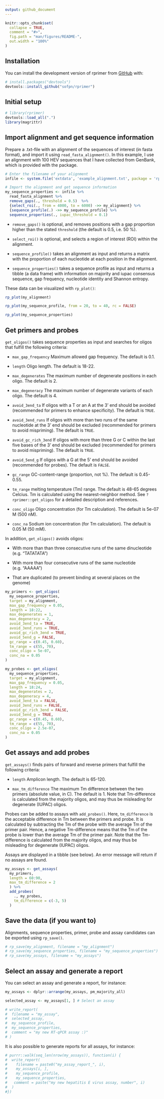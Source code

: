 ```yaml
---
output: github_document
---
```


<!-- README.md is generated from README.Rmd. Please edit that file -->

```r
knitr::opts_chunk$set(
  collapse = TRUE,
  comment = "#>",
  fig.path = "man/figures/README-",
  out.width = "100%"
)
```


## Installation

You can install the development version of rprimer from [GitHub](https://github.com/) with:

  ``` r
# install.packages("devtools")
devtools::install_github("sofpn/rprimer")
```

## Initial setup

``` r
# library(rprimer)
devtools::load_all(".")
library(magrittr)
```

## Import alignment and get sequence information

Prepare a .txt-file with an alignment of the sequences of interest (in fasta format), and import it using `read_fasta_alignment()`. In this example, I use an alignment with 100 HEV sequences that I have collected from GenBank, which is provided with the package.

```r
# Enter the filename of your alignment
infile <- system.file('extdata', 'example_alignment.txt', package = 'rprimer')

# Import the alignment and get sequence information
my_sequence_properties <- infile %>%
  read_fasta_alignment %>%
  remove_gaps(., threshold = 0.5)  %>%
  {select_roi(., from = 4000, to = 6000) ->> my_alignment} %>%
  {sequence_profile(.) ->> my_sequence_profile} %>%
  sequence_properties(., iupac_threshold = 0.1)
```

* `remove_gaps()` is optional, and removes positions with a gap proportion higher than the stated `threshold` (the default is 0.5, i.e. 50 %).

* `select_roi()` is optional, and selects a region of interest (ROI) within the alignment.

* `sequence_profile()` takes an alignment as input and returns a matrix with the proportion of each nucleotide at each position in the alignment.
* `sequence_properties()` takes a sequence profile as input and returns a tibble (a data frame) with information on majority and iupac consensus sequence, gap frequency, nucleotide identity and Shannon entropy.

These data can be visualized with `rp_plot()`:

```r
rp_plot(my_alignment)
```

```r
rp_plot(my_sequence_profile, from = 20, to = 40, rc = FALSE)
```

```r
rp_plot(my_sequence_properties)
```

## Get primers and probes

`get_oligos()` takes sequence properties as input and searches for oligos that fulfill the following criteria:

  * `max_gap_frequency` Maximum allowed gap frequency. The default is 0.1.

* `length` Oligo length. The default is 18-22.

* `max_degenerates` The maximum number of degenerate positions in each oligo. The default is 2.

* `max_degeneracy` The maximum number of degenerate variants of each oligo. The default is 4.

* `avoid_3end_ta` If oligos with a T or an A at the 3' end should be avoided (recommended for primers to enhance specificity). The default is `TRUE`.

* `avoid_3end_runs` If oligos with more than two runs of the same nucleotide at the 3' end should be excluded (recommended for primers to avoid mispriming). The default is `TRUE`.

* `avoid_gc_rich_3end` If oligos with more than three G or C within the last five bases of the 3' end should be excluded (recommended for primers to avoid mispriming). The default is `TRUE`.

* `avoid_5end_g` If oligos with a G at the 5' end should be avoided (recommended for probes). The default is `FALSE`.

* `gc_range` GC-content-range (proportion, not %). The default is 0.45-0.55.

* `tm_range` melting temperature (Tm) range. The default is 48-65 degrees Celcius. Tm is calculated using the nearest-neighbor method. See `?rprimer::get_oligos` for a detailed description and references.

* `conc_oligo` Oligo concentration (for Tm calculation). The default is 5e-07 M (500 nM).

* `conc_na` Sodium ion concentration (for Tm calculation). The default is 0.05 M (50 mM).

In addition, `get_oligos()` avoids oligos:

  * With more than than three consecutive runs of the same dinucleotide (e.g. "TATATATA")

* With more than four consecutive runs of the same nucleotide (e.g. "AAAAA")

* That are duplicated (to prevent binding at several places on the genome)

``` r
my_primers <- get_oligos(
  my_sequence_properties,
  target = my_alignment,
  max_gap_frequency = 0.05,
  length = 18:22,
  max_degenerates = 1,
  max_degeneracy = 2,
  avoid_3end_ta = TRUE,
  avoid_3end_runs = TRUE,
  avoid_gc_rich_3end = TRUE,
  avoid_5end_g = FALSE,
  gc_range = c(0.45, 0.60),
  tm_range = c(55, 70),
  conc_oligo = 5e-07,
  conc_na = 0.05
)

my_probes <- get_oligos(
  my_sequence_properties,
  target = my_alignment,
  max_gap_frequency = 0.05,
  length = 18:24,
  max_degenerates = 2,
  max_degeneracy = 4,
  avoid_3end_ta = FALSE,
  avoid_3end_runs = FALSE,
  avoid_gc_rich_3end = FALSE,
  avoid_5end_g = TRUE,
  gc_range = c(0.45, 0.60),
  tm_range = c(55, 70),
  conc_oligo = 2.5e-07,
  conc_na = 0.05
)
```

## Get assays and add probes
`get_assays()` finds pairs of forward and reverse primers that fulfill the following criteria:

  * `length` Amplicon length. The default is 65-120.

* `max_tm_difference` The maximum Tm difference between the two primers (absolute value, in C). The default is 1. Note that Tm-difference is calculated from the majority oligos, and may thus be misleading for degenerate (IUPAC) oligos.

Probes can be added to assays with `add_probes()`. Here, `tm_difference` is the acceptable difference in Tm between the primers and probe. It is calculated by subtracting the Tm of the probe with the average Tm of the primer pair. Hence, a negative Tm-difference means that the Tm of the probe is lower than the average Tm of the primer pair. Note that the Tm-difference is calculated from the majority oligos, and may thus be misleading for degenerate (IUPAC) oligos.

Assays are displayed in a tibble (see below). An error message will return if no assays are found.

``` r
my_assays <- get_assays(
  my_primers, 
  length = 60:90, 
  max_tm_difference = 2
  ) %>%
  add_probes(
    ., my_probes, 
    tm_difference = c(-3, 5)
  )
```

## Save the data (if you want to)

Alignments, sequence properties, primer, probe and assay candidates can be exported using `rp_save()`.

``` r
# rp_save(my_alignment, filename = "my_alignment")
# rp_save(my_sequence_properties, filename = "my_sequence_properties")
# rp_save(my_assays, filename = "my_assays")
```

## Select an assay and generate a report

You can select an assay and generate a report, for instance:

```r
my_assays <- dplyr::arrange(my_assays, pm_majority_all)

selected_assay <- my_assays[1, ] # Select an assay

# write_report(
#  filename = "my_assay",
#  selected_assay,
#  my_sequence_profile,
#  my_sequence_properties,
#  comment = "my new RT-qPCR assay :)"
# )
```

It is also possible to generate reports for all assays, for instance:

```r
# purrr::walk(seq_len(nrow(my_assays)), function(i) {
#  write_report(
#    filename = paste0("my_assay_report_", i),
#    my_assays[i, ],
#    my_sequence_profile,
#    my_sequence_properties,
#   comment = paste("my new hepatitis E virus assay, number", i)
#  )
#})
```
